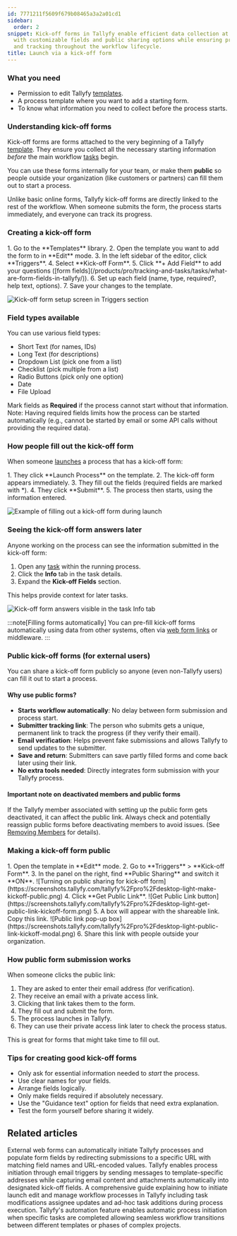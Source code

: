 ```yaml
---
id: 7771211f5609f679b08465a3a2a01cd1
sidebar:
  order: 2
snippet: Kick-off forms in Tallyfy enable efficient data collection at process initiation
  with customizable fields and public sharing options while ensuring proper verification
  and tracking throughout the workflow lifecycle.
title: Launch via a kick-off form
---
```



### What you need

- Permission to edit Tallyfy [templates](/products/pro/documenting/templates/).
- A process template where you want to add a starting form.
- To know what information you need to collect before the process starts.

### Understanding kick-off forms

Kick-off forms are forms attached to the very beginning of a Tallyfy [template](/products/pro/documenting/templates/). They ensure you collect all the necessary starting information *before* the main workflow [tasks](/products/pro/tracking-and-tasks/tasks/) begin.

You can use these forms internally for your team, or make them **public** so people outside your organization (like customers or partners) can fill them out to start a process.

Unlike basic online forms, Tallyfy kick-off forms are directly linked to the rest of the workflow. When someone submits the form, the process starts immediately, and everyone can track its progress.

### Creating a kick-off form

<Steps>
1. Go to the **Templates** library.
2. Open the template you want to add the form to in **Edit** mode.
3. In the left sidebar of the editor, click **Triggers**.
4. Select **Kick-off Form**.
5. Click **+ Add Field** to add your questions ([form fields](/products/pro/tracking-and-tasks/tasks/what-are-form-fields-in-tallyfy/)).
6. Set up each field (name, type, required?, help text, options).
7. Save your changes to the template.
</Steps>

![Kick-off form setup screen in Triggers section](https://screenshots.tallyfy.com/tallyfy%2Fpro%2Fdesktop-light-how-to-add-kickoff-forms.png)

### Field types available

You can use various field types:

*   Short Text (for names, IDs)
*   Long Text (for descriptions)
*   Dropdown List (pick one from a list)
*   Checklist (pick multiple from a list)
*   Radio Buttons (pick only one option)
*   Date
*   File Upload

Mark fields as **Required** if the process cannot start without that information. Note: Having required fields limits how the process can be started automatically (e.g., cannot be started by email or some API calls without providing the required data).

### How people fill out the kick-off form

When someone [launches](/products/pro/launching/) a process that has a kick-off form:

<Steps>
1. They click **Launch Process** on the template.
2. The kick-off form appears immediately.
3. They fill out the fields (required fields are marked with *).
4. They click **Submit**.
5. The process then starts, using the information entered.
</Steps>

![Example of filling out a kick-off form during launch](https://screenshots.tallyfy.com/tallyfy%2Fpro%2Fdesktop-light-launch-kickoff-form.png)

### Seeing the kick-off form answers later

Anyone working on the process can see the information submitted in the kick-off form:
<Steps>
1. Open any [task](/products/pro/tracking-and-tasks/tasks/) within the running process.
2. Click the **Info** tab in the task details.
3. Expand the **Kick-off Fields** section.
</Steps>

This helps provide context for later tasks.

![Kick-off form answers visible in the task Info tab](https://screenshots.tallyfy.com/tallyfy%2Fpro%2Fdesktop-light-show-kickoff-on-task.png)

:::note[Filling forms automatically]
You can pre-fill kick-off forms automatically using data from other systems, often via [web form links](/products/pro/launching/how-to-launch-a-tallyfy-process-from-a-webform/) or middleware.
:::

### Public kick-off forms (for external users)

You can share a kick-off form publicly so anyone (even non-Tallyfy users) can fill it out to start a process.

#### Why use public forms?
*   **Starts workflow automatically**: No delay between form submission and process start.
*   **Submitter tracking link**: The person who submits gets a unique, permanent link to track the progress (if they verify their email).
*   **Email verification**: Helps prevent fake submissions and allows Tallyfy to send updates to the submitter.
*   **Save and return**: Submitters can save partly filled forms and come back later using their link.
*   **No extra tools needed**: Directly integrates form submission with your Tallyfy process.

#### Important note on deactivated members and public forms
If the Tallyfy member associated with setting up the public form gets deactivated, it can affect the public link. Always check and potentially reassign public forms before deactivating members to avoid issues. (See [Removing Members](/products/pro/documenting/members/how-can-i-remove-a-member-from-my-tallyfy-organization/) for details).

### Making a kick-off form public

<Steps>
1. Open the template in **Edit** mode.
2. Go to **Triggers** > **Kick-off Form**.
3. In the panel on the right, find **Public Sharing** and switch it **ON**.
    ![Turning on public sharing for kick-off form](https://screenshots.tallyfy.com/tallyfy%2Fpro%2Fdesktop-light-make-kickoff-public.png)
4. Click **Get Public Link**.
    ![Get Public Link button](https://screenshots.tallyfy.com/tallyfy%2Fpro%2Fdesktop-light-get-public-link-kickoff-form.png)
5. A box will appear with the shareable link. Copy this link.
    ![Public link pop-up box](https://screenshots.tallyfy.com/tallyfy%2Fpro%2Fdesktop-light-public-link-kickoff-modal.png)
6. Share this link with people outside your organization.
</Steps>

### How public form submission works

When someone clicks the public link:
<Steps>
1. They are asked to enter their email address (for verification).
2. They receive an email with a private access link.
3. Clicking that link takes them to the form.
4. They fill out and submit the form.
5. The process launches in Tallyfy.
6. They can use their private access link later to check the process status.
</Steps>

This is great for forms that might take time to fill out.

### Tips for creating good kick-off forms

- Only ask for essential information needed to *start* the process.
- Use clear names for your fields.
- Arrange fields logically.
- Only make fields required if absolutely necessary.
- Use the "Guidance text" option for fields that need extra explanation.
- Test the form yourself before sharing it widely.


## Related articles
<CardGrid>
<LinkTitleCard header="<b>Launching > Launch a process from a web form</b>" href="/products/pro/launching/how-to-launch-a-tallyfy-process-from-a-webform/" > External web forms can automatically initiate Tallyfy processes and populate form fields by redirecting submissions to a specific URL with matching field names and URL-encoded values. </LinkTitleCard>
<LinkTitleCard header="<b>Triggers > Launch via inbound email</b>" href="/products/pro/launching/triggers/via-email/" > Tallyfy enables process initiation through email triggers by sending messages to template-specific addresses while capturing email content and attachments automatically into designated kick-off fields. </LinkTitleCard>
<LinkTitleCard header="<b>Launching > Launch manually</b>" href="/products/pro/launching/how-can-i-launch-a-process-in-tallyfy/" > A comprehensive guide explaining how to initiate launch edit and manage workflow processes in Tallyfy including task modifications assignee updates and ad-hoc task additions during process execution. </LinkTitleCard>
<LinkTitleCard header="<b>Launching > Launch another process when a task is completed</b>" href="/products/pro/launching/launch-process-when-task-is-completed/" > Tallyfy's automation feature enables automatic process initiation when specific tasks are completed allowing seamless workflow transitions between different templates or phases of complex projects. </LinkTitleCard>
</CardGrid>